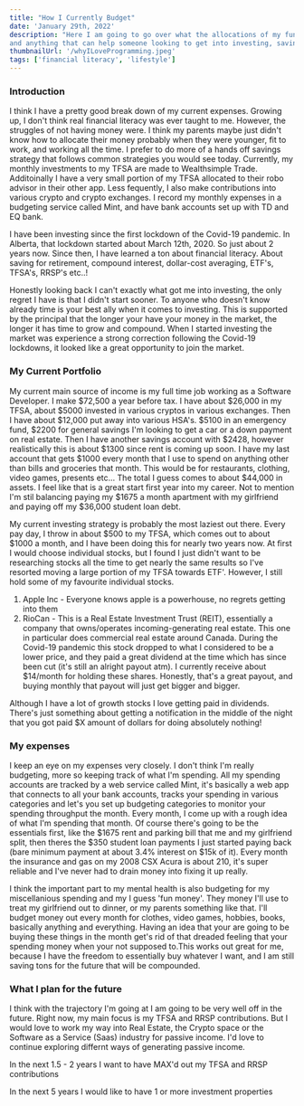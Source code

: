 ```yaml
---
title: "How I Currently Budget"
date: 'January 29th, 2022'
description: "Here I am going to go over what the allocations of my funds look like every month, tips and tricks I have,
and anything that can help someone looking to get into investing, saving or looking to know more about financial literacy."
thumbnailUrl: '/whyILoveProgramming.jpeg'
tags: ['financial literacy', 'lifestyle']
---
```


### Introduction
I think I have a pretty good break down of my current expenses.
Growing up, I don't think real financial literacy was ever taught to me. However, the struggles of
not having money were. I think my parents maybe just didn't know how to allocate their money probably when they were 
younger, fit to work, and working all the time. I prefer to do more of a hands off savings strategy that follows
common strategies you would see today. Currently, my monthly investments to my TFSA are made to Wealthsimple Trade. 
Additoinally I have a very small portion of my TFSA allocated to their robo advisor in their other app.
Less fequently, I also make contributions into various crypto and crypto exchanges. I record my monthly expenses in
a budgeting service called Mint, and have bank accounts set up with TD and EQ bank. 

I have been investing since the first lockdown of the Covid-19 pandemic. In Alberta, that lockdown started about
March 12th, 2020. So just about 2 years now. Since then, I have learned a ton about financial literacy. About saving for retirement,
compound interest, dollar-cost averaging, ETF's, TFSA's, RRSP's etc..!

Honestly looking back I can't exactly what got me into investing, the only regret I have is that I didn't start sooner. To anyone who doesn't know already
time is your best ally when it comes to investing. This is supported by the principal that the longer your have your money in the market, the longer it has time to grow
and compound. When I started investing the market was experience a strong correction following the Covid-19 lockdowns, it looked like a great opportunity to join the market.

### My Current Portfolio
My current main source of income is my full time job working as a Software Developer. I make $72,500 a year before tax.
I have about $26,000 in my TFSA, about $5000 invested in various cryptos in various exchanges. Then I have about $12,000 put away into 
various HSA's. $5100 in an emergency fund, $2200 for general savings I'm looking to get a car or a down payment on real estate. Then I have another savings account with $2428, however realistically this is about $1300
since rent is coming up soon. I have my last account that gets $1000 every month that I use to spend on anything other than bills and groceries that month. This would be for restaurants, clothing, video games, presents etc...
The total I guess comes to about $44,000 in assets. I feel like that is a great start first year into my career. Not to mention I'm stil balancing paying my $1675 a month apartment with my girlfriend and paying off my
$36,000 student loan debt.

My current investing strategy is probably the most laziest out there. Every pay day, I throw in about $500 to my TFSA, which comes out to about $1000 a month, and I have been doing this for nearly two years now.
At first I would choose individual stocks, but I found I just didn't want to be researching stocks all the time to get nearly the same results so I've resorted moving a large portion of my TFSA towards ETF'.
However, I still hold some of my favourite individual stocks. 
1. Apple Inc - Everyone knows apple is a powerhouse, no regrets getting into them
2. RioCan - This is a Real Estate Investment Trust (REIT), essentially a company that owns/operates incoming-generating real estate. This one in particular does
commercial real estate around Canada. During the Covid-19 pandemic this stock dropped to what I considered to be a lower price, and they paid a great dividend at the time which has since been cut (it's still an alright payout atm).
I currently receive about $14/month for holding these shares. Honestly, that's a great payout, and buying monthly that payout will just get bigger and bigger.

Although I have a lot of growth stocks I love getting paid in dividends. There's just something about getting a notification in the middle of the night that you got paid $X amount of dollars for doing absolutely nothing!

### My expenses
I keep an eye on my expenses very closely. I don't think I'm really budgeting, more so keeping track of what I'm spending.
All my spending accounts are tracked by a web service called Mint, it's basically a web app that connects to all your bank accounts, tracks your spending in various categories and let's you set up budgeting categories to monitor your spending
throughput the month. Every month, I come up with a rough idea of what I'm spending that month. Of course there's going to be the essentials first, like the
$1675 rent and parking bill that me and my girlfriend split, then theres the $350 student loan payments I just started paying back (bare minimum payment at about 3.4% interest on $15k of it). Every month the insurance and gas on my 2008 CSX Acura is about 210, it's 
super reliable and I've never had to drain money into fixing it up really. 

I think the important part to my mental health is also budgeting for my miscellanious spending and my I guess 'fun money'. They money I'll use to treat my girlfriend out to dinner, or my parents something like that. I'll budget money out every month
for clothes, video games, hobbies, books, basically anything and everything. Having an idea that your are going to be buying these things in the month get's rid of that dreaded feeling that your spending money when your not supposed to.This works out great for me, because I have the freedom to essentially buy whatever I want, and I am still saving tons for the future that will be compounded.

### What I plan for the future
I think with the trajectory I'm going at I am going to be very well off in the future. Right now, my main focus is my TFSA and RRSP contributions. But I would love to work my way into Real Estate, the Crypto space or the
Software as a Service (Saas) industry for passive income. I'd love to continue exploring differnt ways of generating passive income.

In the next 1.5 - 2 years I want to have MAX'd out my TFSA and RRSP contributions

In the next 5 years I would like to have 1 or more investment properties


